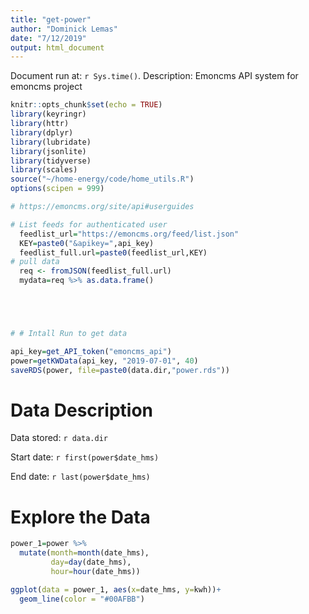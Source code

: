 ```yaml
---
title: "get-power"
author: "Dominick Lemas"
date: "7/12/2019"
output: html_document
---
```


Document run at: `r Sys.time()`.
Description: Emoncms API system for emoncms project

```r
knitr::opts_chunk$set(echo = TRUE)
library(keyringr)
library(httr)
library(dplyr)
library(lubridate)
library(jsonlite)
library(tidyverse)
library(scales)
source("~/home-energy/code/home_utils.R")
options(scipen = 999)

# https://emoncms.org/site/api#userguides

```


```r

# List feeds for authenticated user
  feedlist_url="https://emoncms.org/feed/list.json"
  KEY=paste0("&apikey=",api_key)
  feedlist_full.url=paste0(feedlist_url,KEY)
# pull data
  req <- fromJSON(feedlist_full.url)
  mydata=req %>% as.data.frame()





# # Intall Run to get data

api_key=get_API_token("emoncms_api")
power=getKWData(api_key, "2019-07-01", 40)
saveRDS(power, file=paste0(data.dir,"power.rds"))
```

# Data Description

Data stored: 
`r data.dir`

Start date:
`r first(power$date_hms)`

End date:
`r last(power$date_hms)`

# Explore the Data

```r
power_1=power %>%
  mutate(month=month(date_hms),
         day=day(date_hms),
         hour=hour(date_hms))

ggplot(data = power_1, aes(x=date_hms, y=kwh))+
  geom_line(color = "#00AFBB")

```


